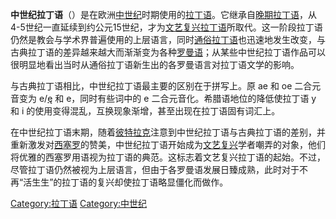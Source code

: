 {{Unreferenced|time=2020-06-17T09:42:39+00:00}}
{{Infobox Language
|name                 = 中世纪拉丁语
|familycolor          = Indo-European
|region               = 
|states               = 西欧大部
|nation               = 
|script               = [[拉丁字母|拉丁字母]]
|extinct              = 被[[文艺复兴拉丁语|文艺复兴拉丁语]]所取代
|posteriori           = 书面与口头的[[通用语|通用语]]
|fam2                 = [[意大利语族|意大利语族]]
|caption              = <!--[[Carmina_Cantabrigiensia|Carmina Cantabrigiensia]]，中世纪拉丁语手稿
|image                = [[Image:Carmina_Cantabrigiensia_Manuscr-C-fol436v.jpg|200px]]-->
|map                  = [[File:Europe_1000.jpg|center]]
|agency               = 无
|fam3                 = [[拉丁-法利希語支|拉丁-法利希語支]]
|fam4                 = [[拉丁语|拉丁语]]
|iso1                 =la
|iso2                 =lat
|iso3                 =lat
}}

'''中世纪拉丁语'''（{{lang-en|Medieval Latin}}）是在欧洲[[中世纪|中世纪]]时期使用的[[拉丁语|拉丁语]]。它继承自[[晚期拉丁语|晚期拉丁语]]，从4-5世纪一直延续到约公元15世纪，才为[[文艺复兴拉丁语|文艺复兴拉丁语]]所取代。这一阶段拉丁语仍然是教会与学术界普遍使用的上层语言，同时[[通俗拉丁语|通俗拉丁语]]也迅速地发生改变，与古典拉丁语的差异越来越大而渐渐变为各种[[罗曼语|罗曼语]]；从某些中世纪拉丁语作品可以很明显地看出当时从通俗拉丁语新生出的各罗曼语言对拉丁语文学的影响。

与古典拉丁语相比，中世纪拉丁语最主要的区别在于拼写上。原 ae 和 oe 二合元音变为 e/[[ę|ę]] 和 e，同时有些词中的 e 二合元音化。希腊语地位的降低使拉丁语 y 和 i 的使用变得混乱，互换现象渐增，甚至出现在拉丁语固有词汇上。

在中世纪拉丁语末期，随着[[弗朗切斯科·彼特拉克|彼特拉克]]注意到中世纪拉丁语与古典拉丁语的差别，并重新激发对[[西塞罗|西塞罗]]的赞美，中世纪拉丁语开始成为[[文艺复兴|文艺复兴]]学者嘲弄的对象，他们将优雅的西塞罗用语视为拉丁语的典范。这标志着文艺复兴拉丁语的起始。不过，尽管拉丁语仍然被视为上层语言，但由于各罗曼语发展日臻成熟，此时对于不再“活生生”的拉丁语的复兴却使拉丁语略显僵化而做作。

{{Latin periods}}

[[Category:拉丁语|Category:拉丁语]]
[[Category:中世纪|Category:中世纪]]